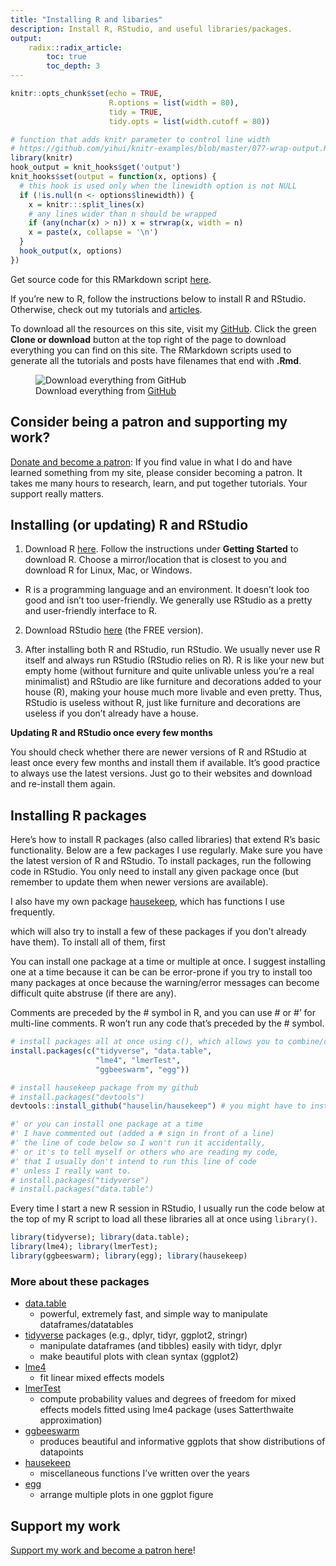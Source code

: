 ```yaml
---
title: "Installing R and libaries"
description: Install R, RStudio, and useful libraries/packages.
output:
    radix::radix_article:
        toc: true
        toc_depth: 3
---
```


```r
knitr::opts_chunk$set(echo = TRUE,
                      R.options = list(width = 80),
                      tidy = TRUE,
                      tidy.opts = list(width.cutoff = 80))
```


```r
# function that adds knitr parameter to control line width
# https://github.com/yihui/knitr-examples/blob/master/077-wrap-output.Rmd
library(knitr)
hook_output = knit_hooks$get('output')
knit_hooks$set(output = function(x, options) {
  # this hook is used only when the linewidth option is not NULL
  if (!is.null(n <- options$linewidth)) {
    x = knitr:::split_lines(x)
    # any lines wider than n should be wrapped
    if (any(nchar(x) > n)) x = strwrap(x, width = n)
    x = paste(x, collapse = '\n')
  }
  hook_output(x, options)
})
```

Get source code for this RMarkdown script [here](https://github.com/hauselin/rtutorialsite/blob/master/0000_install.Rmd).

If you're new to R, follow the instructions below to install R and RStudio. Otherwise, check out my tutorials and [articles](https://hausetutorials.netlify.app/articles.html). 

To download all the resources on this site, visit my [GitHub](https://github.com/hauselin/rtutorialsite). Click the green **Clone or download** button at the top right of the page to download everything you can find on this site. The RMarkdown scripts used to generate all the tutorials and posts have filenames that end with **.Rmd**.

![Download everything from [GitHub](https://github.com/hauselin/rtutorialsite)](./attachments/github.png)

## Consider being a patron and supporting my work?

[Donate and become a patron](https://donorbox.org/support-my-teaching): If you find value in what I do and have learned something from my site, please consider becoming a patron. It takes me many hours to research, learn, and put together tutorials. Your support really matters.

## Installing (or updating) R and RStudio

1. Download R [here](https://www.r-project.org/). Follow the instructions under **Getting Started** to download R. Choose a mirror/location that is closest to you and download R for Linux, Mac, or Windows.

* R is a programming language and an environment. It doesn't look too good and isn't too user-friendly. We generally use RStudio as a pretty and user-friendly interface to R.

2. Download RStudio [here](https://www.rstudio.com/products/rstudio/download/) (the FREE version).

3. After installing both R and RStudio, run RStudio. We usually never use R itself and always run RStudio (RStudio relies on R). R is like your new but empty home (without furniture and quite unlivable unless you're a real minimalist) and RStudio are like furniture and decorations added to your house (R), making your house much more livable and even pretty. Thus, RStudio is useless without R, just like furniture and decorations are useless if you don't already have a house. 

**Updating R and RStudio once every few months**

You should check whether there are newer versions of R and RStudio at least once every few months and install them if available. It's good practice to always use the latest versions. Just go to their websites and download and re-install them again.

## Installing R packages

Here's how to install R packages (also called libraries) that extend R's basic functionality. Below are a few packages I use regularly. Make sure you have the latest version of R and RStudio. To install packages, run the following code in RStudio. You only need to install any given package once (but remember to update them when newer versions are available).

I also have my own package [hausekeep](https://hauselin.github.io/hausekeep/), which has functions I use frequently.

which will also try to install a few of these packages if you don't already have them). To install all of them, first 

You can install one package at a time or multiple at once. I suggest installing one at a time because it can be can be error-prone if you try to install too many packages at once because the warning/error messages can become difficult quite abstruse (if there are any).

Comments are preceded by the # symbol in R, and you can use # or #' for multi-line comments. R won't run any code that's preceded by the # symbol.

```r
# install packages all at once using c(), which allows you to combine/concatenate stuff
install.packages(c("tidyverse", "data.table", 
                   "lme4", "lmerTest", 
                   "ggbeeswarm", "egg"))

# install hausekeep package from my github
# install.packages("devtools")
devtools::install_github("hauselin/hausekeep") # you might have to install devtools first (see above)

#' or you can install one package at a time
#' I have commented out (added a # sign in front of a line)
#' the line of code below so I won't run it accidentally,
#' or it's to tell myself or others who are reading my code,
#' that I usually don't intend to run this line of code
#' unless I really want to.
# install.packages("tidyverse")
# install.packages("data.table")
```

Every time I start a new R session in RStudio, I usually run the code below at the top of my R script to load all these libraries all at once using `library()`.

```r
library(tidyverse); library(data.table);
library(lme4); library(lmerTest); 
library(ggbeeswarm); library(egg); library(hausekeep)
```

### More about these packages

- [data.table](https://cran.r-project.org/web/packages/data.table/vignettes/datatable-intro.html)
  - powerful, extremely fast, and simple way to manipulate dataframes/datatables
- [tidyverse](https://www.tidyverse.org/) packages (e.g., dplyr, tidyr, ggplot2, stringr)
  - manipulate dataframes (and tibbles) easily with tidyr, dplyr
  - make beautiful plots with clean syntax (ggplot2)
- [lme4](https://www.jaredknowles.com/journal/2013/11/25/getting-started-with-mixed-effect-models-in-r)
  - fit linear mixed effects models
- [lmerTest](https://cran.r-project.org/web/packages/lmerTest/index.html)
  - compute probability values and degrees of freedom for mixed effects models fitted using lme4 package (uses Satterthwaite approximation)
- [ggbeeswarm](https://github.com/eclarke/ggbeeswarm)
  - produces beautiful and informative ggplots that show distributions of datapoints
- [hausekeep](https://hauselin.github.io/hausekeep/)
  - miscellaneous functions I've written over the years
- [egg](https://cran.r-project.org/web/packages/egg/vignettes/Overview.html)
  - arrange multiple plots in one ggplot figure

## Support my work

[Support my work and become a patron here](https://donorbox.org/support-my-teaching)!

